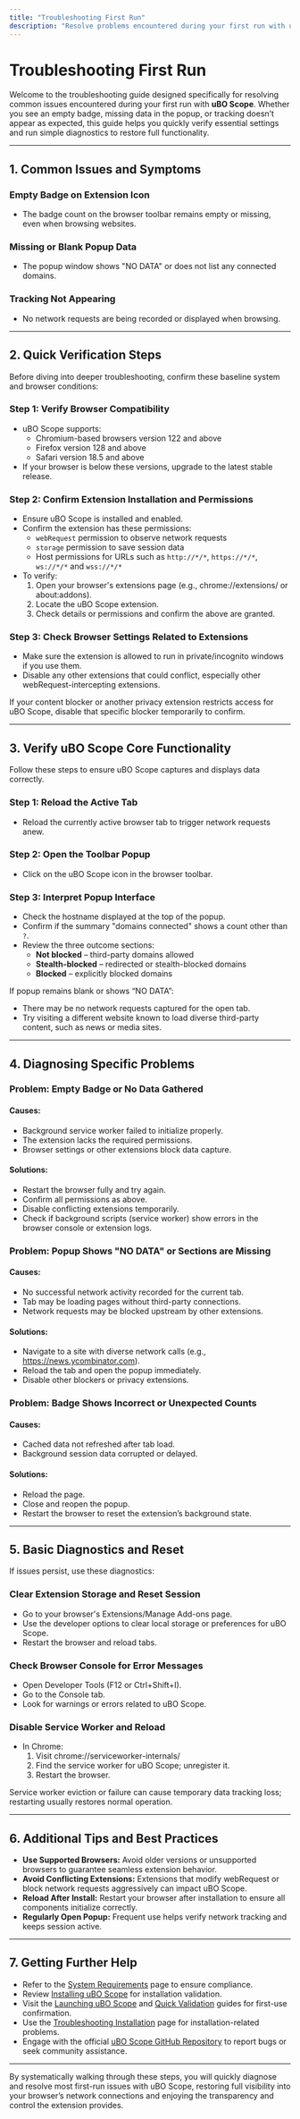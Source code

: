 ```yaml
---
title: "Troubleshooting First Run"
description: "Resolve problems encountered during your first run with uBO Scope—such as empty badge, missing popup data, or tracking not appearing. Learn how to check browser settings, extension permissions, and basic diagnostics."
---
```


# Troubleshooting First Run

Welcome to the troubleshooting guide designed specifically for resolving common issues encountered during your first run with **uBO Scope**. Whether you see an empty badge, missing data in the popup, or tracking doesn’t appear as expected, this guide helps you quickly verify essential settings and run simple diagnostics to restore full functionality.

---

## 1. Common Issues and Symptoms

### Empty Badge on Extension Icon
- The badge count on the browser toolbar remains empty or missing, even when browsing websites.

### Missing or Blank Popup Data
- The popup window shows "NO DATA" or does not list any connected domains.

### Tracking Not Appearing
- No network requests are being recorded or displayed when browsing.

---

## 2. Quick Verification Steps

Before diving into deeper troubleshooting, confirm these baseline system and browser conditions:

### Step 1: Verify Browser Compatibility
- uBO Scope supports:
  - Chromium-based browsers version 122 and above
  - Firefox version 128 and above
  - Safari version 18.5 and above
- If your browser is below these versions, upgrade to the latest stable release.

### Step 2: Confirm Extension Installation and Permissions
- Ensure uBO Scope is installed and enabled.
- Confirm the extension has these permissions:
  - `webRequest` permission to observe network requests
  - `storage` permission to save session data
  - Host permissions for URLs such as `http://*/*`, `https://*/*`, `ws://*/*` and `wss://*/*`
- To verify:
  1. Open your browser's extensions page (e.g., chrome://extensions/ or about:addons).
  2. Locate the uBO Scope extension.
  3. Check details or permissions and confirm the above are granted.

### Step 3: Check Browser Settings Related to Extensions
- Make sure the extension is allowed to run in private/incognito windows if you use them.
- Disable any other extensions that could conflict, especially other webRequest-intercepting extensions.

<Tip>
If your content blocker or another privacy extension restricts access for uBO Scope, disable that specific blocker temporarily to confirm.
</Tip>

---

## 3. Verify uBO Scope Core Functionality

Follow these steps to ensure uBO Scope captures and displays data correctly.

### Step 1: Reload the Active Tab
- Reload the currently active browser tab to trigger network requests anew.

### Step 2: Open the Toolbar Popup
- Click on the uBO Scope icon in the browser toolbar.

### Step 3: Interpret Popup Interface
- Check the hostname displayed at the top of the popup.
- Confirm if the summary "domains connected" shows a count other than `?`.
- Review the three outcome sections:
  - **Not blocked** – third-party domains allowed
  - **Stealth-blocked** – redirected or stealth-blocked domains
  - **Blocked** – explicitly blocked domains

If popup remains blank or shows “NO DATA”:
- There may be no network requests captured for the open tab.
- Try visiting a different website known to load diverse third-party content, such as news or media sites.

---

## 4. Diagnosing Specific Problems

### Problem: Empty Badge or No Data Gathered

#### Causes:
- Background service worker failed to initialize properly.
- The extension lacks the required permissions.
- Browser settings or other extensions block data capture.

#### Solutions:
- Restart the browser fully and try again.
- Confirm all permissions as above.
- Disable conflicting extensions temporarily.
- Check if background scripts (service worker) show errors in the browser console or extension logs.

### Problem: Popup Shows "NO DATA" or Sections are Missing

#### Causes:
- No successful network activity recorded for the current tab.
- Tab may be loading pages without third-party connections.
- Network requests may be blocked upstream by other extensions.

#### Solutions:
- Navigate to a site with diverse network calls (e.g., https://news.ycombinator.com).
- Reload the tab and open the popup immediately.
- Disable other blockers or privacy extensions.

### Problem: Badge Shows Incorrect or Unexpected Counts

#### Causes:
- Cached data not refreshed after tab load.
- Background session data corrupted or delayed.

#### Solutions:
- Reload the page.
- Close and reopen the popup.
- Restart the browser to reset the extension’s background state.

---

## 5. Basic Diagnostics and Reset

If issues persist, use these diagnostics:

### Clear Extension Storage and Reset Session
- Go to your browser's Extensions/Manage Add-ons page.
- Use the developer options to clear local storage or preferences for uBO Scope.
- Restart the browser and reload tabs.

### Check Browser Console for Error Messages
- Open Developer Tools (F12 or Ctrl+Shift+I).
- Go to the Console tab.
- Look for warnings or errors related to uBO Scope.

### Disable Service Worker and Reload
- In Chrome:
  1. Visit chrome://serviceworker-internals/
  2. Find the service worker for uBO Scope; unregister it.
  3. Restart the browser.

<Tip>
Service worker eviction or failure can cause temporary data tracking loss; restarting usually restores normal operation.
</Tip>

---

## 6. Additional Tips and Best Practices

- **Use Supported Browsers:** Avoid older versions or unsupported browsers to guarantee seamless extension behavior.
- **Avoid Conflicting Extensions:** Extensions that modify webRequest or block network requests aggressively can impact uBO Scope.
- **Reload After Install:** Restart your browser after installation to ensure all components initialize correctly.
- **Regularly Open Popup:** Frequent use helps verify network tracking and keeps session active.

---

## 7. Getting Further Help

- Refer to the [System Requirements](../setup-introduction/system-requirements) page to ensure compliance.
- Review [Installing uBO Scope](../setup-introduction/installation-overview) for installation validation.
- Visit the [Launching uBO Scope](../first-run-validation/first-launch) and [Quick Validation](../first-run-validation/quick-validation) guides for first-use confirmation.
- Use the [Troubleshooting Installation](../setup-help/installation-issues) page for installation-related problems.
- Engage with the official [uBO Scope GitHub Repository](https://github.com/gorhill/uBO-Scope) to report bugs or seek community assistance.

---

By systematically walking through these steps, you will quickly diagnose and resolve most first-run issues with uBO Scope, restoring full visibility into your browser’s network connections and enjoying the transparency and control the extension provides.